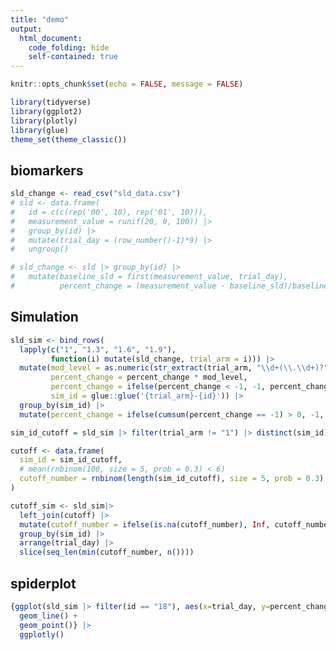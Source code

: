 ```yaml
---
title: "demo"
output: 
  html_document:
    code_folding: hide
    self-contained: true
---
```


```r
knitr::opts_chunk$set(echo = FALSE, message = FALSE)
```

```r
library(tidyverse)
library(ggplot2)
library(plotly)
library(glue)
theme_set(theme_classic())
```

## biomarkers

```r
sld_change <- read_csv("sld_data.csv")
# sld <- data.frame(
#   id = c(c(rep('00', 10), rep('01', 10))),
#   measurement_value = runif(20, 0, 100)) |>
#   group_by(id) |>
#   mutate(trial_day = (row_number()-1)*9) |>
#   ungroup()

# sld_change <- sld |> group_by(id) |>
#   mutate(baseline_sld = first(measurement_value, trial_day),
#          percent_change = (measurement_value - baseline_sld)/baseline_sld)
```

## Simulation

```r
sld_sim <- bind_rows(
  lapply(c("1", "1.3", "1.6", "1.9"), 
         function(i) mutate(sld_change, trial_arm = i))) |>
  mutate(mod_level = as.numeric(str_extract(trial_arm, "\\d+(\\.\\d+)?")),
         percent_change = percent_change * mod_level,
         percent_change = ifelse(percent_change < -1, -1, percent_change),
         sim_id = glue::glue('{trial_arm}-{id}')) |>
  group_by(sim_id) |>
  mutate(percent_change = ifelse(cumsum(percent_change == -1) > 0, -1, percent_change))

sim_id_cutoff = sld_sim |> filter(trial_arm != "1") |> distinct(sim_id) |> pull()

cutoff <- data.frame(
  sim_id = sim_id_cutoff,
  # mean(rnbinom(100, size = 5, prob = 0.3) < 6)
  cutoff_number = rnbinom(length(sim_id_cutoff), size = 5, prob = 0.3)
)

cutoff_sim <- sld_sim|>
  left_join(cutoff) |>
  mutate(cutoff_number = ifelse(is.na(cutoff_number), Inf, cutoff_number)) |>
  group_by(sim_id) |>
  arrange(trial_day) |>
  slice(seq_len(min(cutoff_number, n())))
```

## spiderplot

```r
{ggplot(sld_sim |> filter(id == "18"), aes(x=trial_day, y=percent_change, group=sim_id , color=trial_arm))+
  geom_line() +
  geom_point()} |>
  ggplotly()
```
